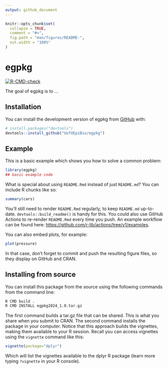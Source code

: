 ```yaml
---
output: github_document
---
```


<!-- README.md is generated from README.Rmd. Please edit that file -->

```r
knitr::opts_chunk$set(
  collapse = TRUE,
  comment = "#>",
  fig.path = "man/figures/README-",
  out.width = "100%"
)
```

# egpkg

<!-- badges: start -->
[![R-CMD-check](https://github.com/UofUEpiBio/egpkg/actions/workflows/R-CMD-check.yaml/badge.svg)](https://github.com/UofUEpiBio/egpkg/actions/workflows/R-CMD-check.yaml)
<!-- badges: end -->

The goal of egpkg is to ...

## Installation

You can install the development version of egpkg from [GitHub](https://github.com/) with:

``` r
# install.packages("devtools")
devtools::install_github("UofUEpiBio/egpkg")
```

## Example

This is a basic example which shows you how to solve a common problem:

```r
library(egpkg)
## basic example code
```

What is special about using `README.Rmd` instead of just `README.md`? You can include R chunks like so:

```r
summary(cars)
```

You'll still need to render `README.Rmd` regularly, to keep `README.md` up-to-date. `devtools::build_readme()` is handy for this. You could also use GitHub Actions to re-render `README.Rmd` every time you push. An example workflow can be found here: <https://github.com/r-lib/actions/tree/v1/examples>.

You can also embed plots, for example:

```r
plot(pressure)
```

In that case, don't forget to commit and push the resulting figure files, so they display on GitHub and CRAN.


## Installing from source

You can install this package from the source using the following commands from the command line:

```bash
R CMD build .
R CMD INSTALL egpkg2024_1.0.tar.gz
```

The first command builds a tar.gz file that can be shared. This is what you share when you submit to CRAN. The second command installs the package in your computer. Notice that this approach builds the vignettes, making them available to your R session. Recall you can access vignettes using the `vignette` command like this:

```r
vignette(package="dplyr")
```

Which will list the vignettes available to the dplyr R package (learn more typing `?vignette` in your R console).
